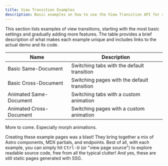 ```yaml
---
title: View Transition Examples
description: Basic examples on how to use the View Transition API for same-document and cross-document view transitions.
---
```



<DemoReset />

This section lists examples of view transitions, starting with the most basic settings and gradually adding more features. The table provides a brief description of what makes each example unique and includes links to the actual demo and its code.

|Name|Description|
|---|---|
|<DemoLink href="/demo/BasicS/">Basic Same-Document</DemoLink>|Switching tabs with the default transition|
|<DemoLink href="/demo/BasicC1/">Basic Cross-Document</DemoLink>|Switching pages with the default transition|
|<DemoLink href="/demo/BasicAS/">Animated Same-Document</DemoLink>|Switching tabs with a custom animation|
|<DemoLink href="/demo/BasicAC1/">Animated Cross-Document</DemoLink>|Switching pages with a custom animation|

More to come. Especially morph animations.


<Card title="Side note">
Creating these example pages was a blast! They bring together a mix of Astro components, MDX partials, and endpoints. Best of all, with each example, you can simply hit <kbd>Ctrl-U</kbd> (or "view page source") to explore readable source code, free from all the typical clutter! And yes, these are still static pages generated with SSG.
</Card>



